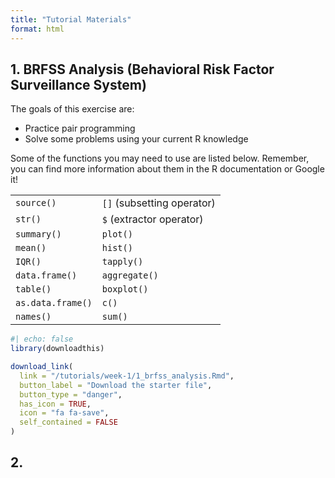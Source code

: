 ```yaml
---
title: "Tutorial Materials"
format: html
---
```


## 1. BRFSS Analysis (Behavioral Risk Factor Surveillance System)

The goals of this exercise are:

-   Practice pair programming
-   Solve some problems using your current R knowledge

Some of the functions you may need to use are listed below. Remember, you can find more information about them in the R documentation or Google it!

|                   |                            |
|-------------------|----------------------------|
| `source()`        | `[]` (subsetting operator) |
| `str()`           | `$` (extractor operator)   |
| `summary()`       | `plot()`                   |
| `mean()`          | `hist()`                   |
| `IQR()`           | `tapply()`                 |
| `data.frame()`    | `aggregate()`              |
| `table()`         | `boxplot()`                |
| `as.data.frame()` | `c()`                      |
| `names()`         | `sum()`                    |


```r
#| echo: false
library(downloadthis)

download_link(
  link = "/tutorials/week-1/1_brfss_analysis.Rmd",
  button_label = "Download the starter file",
  button_type = "danger",
  has_icon = TRUE,
  icon = "fa fa-save",
  self_contained = FALSE
)
```

## 2.
